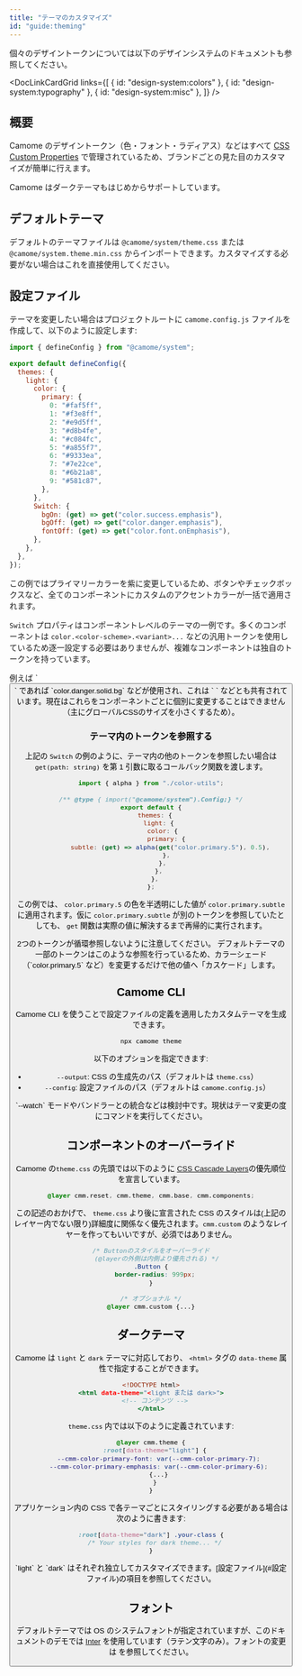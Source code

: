 ```yaml
---
title: "テーマのカスタマイズ"
id: "guide:theming"
---
```


<Message status="info">
  個々のデザイントークンについては以下のデザインシステムのドキュメントも参照してください。
</Message>

<DocLinkCardGrid
  links={[
    { id: "design-system:colors" },
    { id: "design-system:typography" },
    { id: "design-system:misc" },
  ]}
/>

## 概要

Camome のデザイントークン（色・フォント・ラディアス）などはすべて [CSS Custom Properties](https://developer.mozilla.org/ja/docs/Web/CSS/--*) で管理されているため、ブランドごとの見た目のカスタマイズが簡単に行えます。

Camome はダークテーマもはじめからサポートしています。

## デフォルトテーマ

デフォルトのテーマファイルは `@camome/system/theme.css` または `@camome/system.theme.min.css` からインポートできます。カスタマイズする必要がない場合はこれを直接使用してください。

## 設定ファイル

テーマを変更したい場合はプロジェクトルートに `camome.config.js` ファイルを作成して、以下のように設定します:

```tsx:camome.config.js
import { defineConfig } from "@camome/system";

export default defineConfig({
  themes: {
    light: {
      color: {
        primary: {
          0: "#faf5ff",
          1: "#f3e8ff",
          2: "#e9d5ff",
          3: "#d8b4fe",
          4: "#c084fc",
          5: "#a855f7",
          6: "#9333ea",
          7: "#7e22ce",
          8: "#6b21a8",
          9: "#581c87",
        },
      },
      Switch: {
        bgOn: (get) => get("color.success.emphasis"),
        bgOff: (get) => get("color.danger.emphasis"),
        fontOff: (get) => get("color.font.onEmphasis"),
      },
    },
  },
});
```

この例ではプライマリーカラーを紫に変更しているため、ボタンやチェックボックスなど、全てのコンポーネントにカスタムのアクセントカラーが一括で適用されます。

`Switch` プロパティはコンポーネントレベルのテーマの一例です。多くのコンポーネントは `color.<color-scheme>.<variant>...` などの汎用トークンを使用しているため逐一設定する必要はありませんが、複雑なコンポーネントは独自のトークンを持っています。

<Message status="info">
  例えば `<Button colorScheme="danger" variant="solid" />` であれば
  `color.danger.solid.bg` などが使用され、これは `
  <Tag colorScheme="danger" variant="solid" />` などとも共有されています。現在はこれらをコンポーネントごとに個別に変更することはできません（主にグローバルCSSのサイズを小さくするため）。
</Message>

### テーマ内のトークンを参照する

上記の `Switch` の例のように、テーマ内の他のトークンを参照したい場合は `get(path: string)` を第 1 引数に取るコールバック関数を渡します。

```js:camome.config.js
import { alpha } from "./color-utils";

/** @type { import("@camome/system").Config;} */
export default {
  themes: {
    light: {
      color: {
        primary: {
          subtle: (get) => alpha(get("color.primary.5"), 0.5),
        },
      },
    },
  },
};
```

この例では、 `color.primary.5` の色を半透明にした値が `color.primary.subtle` に適用されます。仮に `color.primary.subtle` が別のトークンを参照していたとしても、 `get` 関数は実際の値に解決するまで再帰的に実行されます。

<Message status="warn">
  2つのトークンが循環参照しないように注意してください。
</Message>

<Message status="info">
  デフォルトテーマの一部のトークンはこのような参照を行っているため、カラーシェード（`color.primary.5`
  など）を変更するだけで他の値へ「カスケード」します。
</Message>

## Camome CLI

Camome CLI を使うことで設定ファイルの定義を適用したカスタムテーマを生成できます。

```bash
npx camome theme
```

以下のオプションを指定できます:

- `--output`: CSS の生成先のパス（デフォルトは `theme.css`）
- `--config`: 設定ファイルのパス（デフォルトは `camome.config.js`）

<Message status="info">
  `--watch`
  モードやバンドラーとの統合などは検討中です。現状はテーマ変更の度にコマンドを実行してください。
</Message>

## コンポーネントのオーバーライド

Camome の`theme.css` の先頭では以下のように [CSS Cascade Layers](https://developer.mozilla.org/ja/docs/Web/CSS/@layer)の優先順位を宣言しています。

```css
@layer cmm.reset, cmm.theme, cmm.base, cmm.components;
```

この記述のおかげで、 `theme.css` より後に宣言された CSS のスタイルは(上記のレイヤー内でない限り)詳細度に関係なく優先されます。`cmm.custom` のようなレイヤーを作ってもいいですが、必須ではありません。

```css:globals.css
/* Buttonのスタイルをオーバーライド
   (@layerの外側は内側より優先される) */
.Button {
  border-radius: 999px;
}

/* オプショナル */
@layer cmm.custom {...}
```

## ダークテーマ

Camome は `light` と `dark` テーマに対応しており、 `<html>` タグの `data-theme` 属性で指定することができます。

```html:index.html
<!DOCTYPE html>
<html data-theme="<light または dark>">
  <!-- コンテンツ -->
</html>
```

`theme.css` 内では以下のように定義されています:

```css:theme.css
@layer cmm.theme {
  :root[data-theme="light"] {
    --cmm-color-primary-font: var(--cmm-color-primary-7);
    --cmm-color-primary-emphasis: var(--cmm-color-primary-6);
    {...}
  }
}
```

アプリケーション内の CSS で各テーマごとにスタイリングする必要がある場合は次のように書きます:

```css
:root[data-theme="dark"] .your-class {
  /* Your styles for dark theme... */
}
```

<Message status="info">
  `light` と `dark`
  はそれぞれ独立してカスタマイズできます。[設定ファイル](#設定ファイル)の項目を参照してください。
</Message>

## フォント

デフォルトテーマでは OS のシステムフォントが指定されていますが、このドキュメントのデモでは [Inter](https://fonts.google.com/specimen/Inter) を使用しています（ラテン文字のみ）。フォントの変更は <DocLink id="design-system:typography"/> を参照してください。
